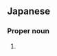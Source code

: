 ==Japanese==
{{ja-kanjitab|隼|士}}

===Proper noun===
{{ja-pos|しゅんじ|proper}}

# {{given name|male|lang=ja|sort=しゅんじ}}